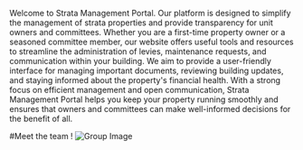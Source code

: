 
Welcome to Strata Management Portal. Our platform is designed to simplify the management of strata properties and provide transparency for unit owners and committees. Whether you are a first-time property owner or a seasoned committee member, our website offers useful tools and resources to streamline the administration of levies, maintenance requests, and communication within your building. We aim to provide a user-friendly interface for managing important documents, reviewing building updates, and staying informed about the property's financial health. With a strong focus on efficient management and open communication, Strata Management Portal helps you keep your property running smoothly and ensures that owners and committees can make well-informed decisions for the benefit of all.

#Meet the team !
![Group Image](/assets/group.jpg)


